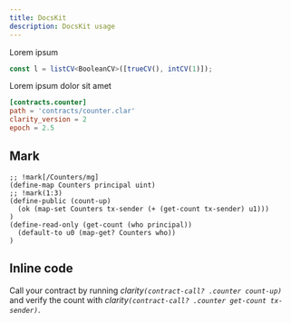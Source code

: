 ```yaml
---
title: DocsKit
description: DocsKit usage
---
```


Lorem ipsum

```ts
const l = listCV<BooleanCV>([trueCV(), intCV(1)]);
```

Lorem ipsum dolor sit amet

```toml Clarinet.toml -c
[contracts.counter]
path = 'contracts/counter.clar'
clarity_version = 2
epoch = 2.5
```

## Mark

```clarity counter.clar -c
;; !mark[/Counters/mg]
(define-map Counters principal uint)
;; !mark(1:3)
(define-public (count-up)
  (ok (map-set Counters tx-sender (+ (get-count tx-sender) u1)))
)
(define-read-only (get-count (who principal))
  (default-to u0 (map-get? Counters who))
)
```

## Inline code

Call your contract by running _clarity`(contract-call? .counter count-up)`_ and verify the count with _clarity`(contract-call? .counter get-count tx-sender)`_.
